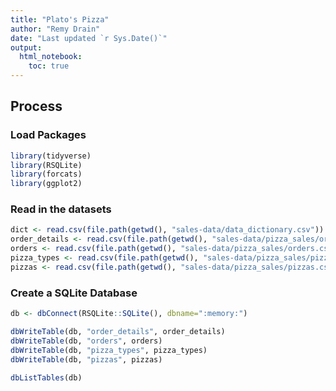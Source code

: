 ```yaml
---
title: "Plato's Pizza"
author: "Remy Drain"
date: "Last updated `r Sys.Date()`"
output: 
  html_notebook:
    toc: true
---
```


## Process
### Load Packages
```r
library(tidyverse)
library(RSQLite)
library(forcats)
library(ggplot2)
```

### Read in the datasets
```r
dict <- read.csv(file.path(getwd(), "sales-data/data_dictionary.csv"))
order_details <- read.csv(file.path(getwd(), "sales-data/pizza_sales/order_details.csv"))
orders <- read.csv(file.path(getwd(), "sales-data/pizza_sales/orders.csv"))
pizza_types <- read.csv(file.path(getwd(), "sales-data/pizza_sales/pizza_types.csv"))
pizzas <- read.csv(file.path(getwd(), "sales-data/pizza_sales/pizzas.csv"))
```

### Create a SQLite Database
```r
db <- dbConnect(RSQLite::SQLite(), dbname=":memory:")

dbWriteTable(db, "order_details", order_details)
dbWriteTable(db, "orders", orders)
dbWriteTable(db, "pizza_types", pizza_types)
dbWriteTable(db, "pizzas", pizzas)

dbListTables(db)
```

